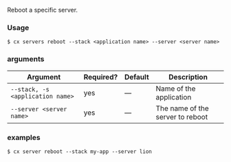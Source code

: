 Reboot a specific server.

### Usage

```shell
$ cx servers reboot --stack <application name> --server <server name>
```

### arguments

| Argument | Required? | Default | Description |
|  ---  |  ---  |  ---  |  ---  |
| `--stack, -s <application name>` | yes | — | Name of the application |
| `--server <server name>` | yes | — | The name of the server to reboot |

### examples

```shell
$ cx server reboot --stack my-app --server lion
```


